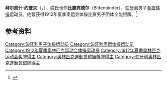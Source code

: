 {{NoteTA|G1=Sports}}
{{eastern name order|[[匈牙利语|匈牙利语]]}}

'''拜尔凯什·约瑟夫'''（{{lang-hu|Berkes József}}，{{bd|1890年|12月31日|1963年|1月25日}}），姓氏也作'''比滕宾德尔'''（Bittenbinder），[[匈牙利|匈牙利]]男子[[竞技体操|竞技体操]]运动员。他曾获得1912年夏季奥运会体操比赛男子团体全能银牌。<ref>{{Cite web|title=Jozsef BERKES|url=https://olympics.com/zh/athletes/jozsef-berkes|accessdate=2021-03-25|work=International Olympic Committee|archive-date=2021-09-10|archive-url=https://web.archive.org/web/20210910085458/https://olympics.com/zh/athletes/jozsef-berkes|dead-url=no}}</ref>

== 参考资料 ==
{{reflist}}

{{Authority control}}
{{DEFAULTSORT:Bittenbinder, József}}
[[Category:匈牙利男子体操运动员|Category:匈牙利男子体操运动员]]
[[Category:匈牙利奥运体操运动员|Category:匈牙利奥运体操运动员]]
[[Category:1912年夏季奥林匹克运动会体操运动员|Category:1912年夏季奥林匹克运动会体操运动员]]
[[Category:1912年夏季奥林匹克运动会奖牌得主|Category:1912年夏季奥林匹克运动会奖牌得主]]
[[Category:奧林匹克運動會體操獎牌得主|Category:奧林匹克運動會體操獎牌得主]]
[[Category:匈牙利奧林匹克運動會銀牌得主|Category:匈牙利奧林匹克運動會銀牌得主]]